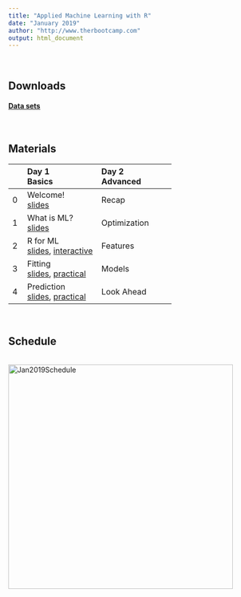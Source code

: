 ```yaml
---
title: "Applied Machine Learning with R"
date: "January 2019"
author: "http://www.therbootcamp.com"
output: html_document
---
```


<br>

## Downloads

#### [**Data sets**](https://raw.githubusercontent.com/therbootcamp/appliedML_2019Jan/master/1_Data/baselrbootcamp_appliedML_data.zip)



<!-- #### [**PDFs TO UPDATE**](https://raw.githubusercontent.com/therbootcamp/Intro2DataScience_2018Oct/master/_sessions/_pdf/Intro2DataScienceWithR_pdfs.zip) -->

<br>

## Materials


|  | Day 1<br>Basics| Day 2<br>Advanced| 
|:--|:-------------|:-------------|
|0| Welcome!<br>[slides](_sessions/Welcome/Welcome.html) | Recap|
|1| What is ML?<br>[slides](_sessions/WhatIsML/WhatIsML.html)| Optimization <br>|
|2| R for ML <br>[slides](_sessions/RforML/RforML.html), [interactive](_sessions/RforML/RforML_interactive.R) | Features|
|3|   Fitting<br>[slides](_sessions/Fitting/Fitting.html), [practical](_sessions/Fitting/Fitting_practical.html) |Models|
|4|Prediction <br>[slides](_sessions/Prediction/Prediction.html), [practical](_sessions/Prediction/Prediction_practical.html)    | Look Ahead|

<br>

## Schedule

<p align="center"><br>
    <a href="https://therbootcamp.github.io/Intro2DataScience_2018Oct/index.html"><img border="0" alt="Jan2019Schedule" src="https://raw.githubusercontent.com/therbootcamp/therbootcamp.github.io/master/_sessions/_image/schedule_2019Jan_ML.png" style="width:450px"></a><br>
